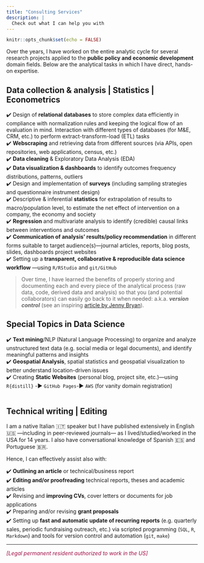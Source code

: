 ```yaml
---
title: "Consulting Services"
description: |
  Check out what I can help you with
---
```


```r
knitr::opts_chunk$set(echo = FALSE)
```

Over the years, I have worked on the entire analytic cycle for several research projects applied to the **public policy and economic development** domain fields. Below are the analytical tasks in which I have direct, hands-on expertise. 

## Data collection & analysis \| Statistics \| Econometrics

✔️ Design of **relational databases** to store complex data efficiently in compliance with normalization rules and keeping the logical flow of an evaluation in mind. Interaction with different types of databases (for M&E, CRM, etc.) to perform extract-transform-load (ETL) tasks\
<!--	 
		+ Databases using R https://db.rstudio.com/
		+ Learn packages such as: {dplyr, DBI, odbc, keyring, pool}
-->
✔️ **Webscraping** and retrieving data from different sources (via APIs, open repositories, web applications, census, etc.)\
✔️ **Data cleaning** & Exploratory Data Analysis (EDA)\
<!--	 
		+ Learn the 20 most important functions for data wrangling
		+ Learn the 3 special data types (that 90% of data scientists struggle with)
		+ Create functions and iterate (using the purrr library)
		+ Learn packages such as: {DataExplorer, skimr, correlationfunnel, janitor}
-->
✔️ **Data visualization & dashboards** to identify outcomes frequency distributions, patterns, outliers\
<!--	 
		+ Master ggplot2 (visualize data like a pro)
		+ plotly
		+ Flexdashboard
		+ [Shiny Apps]
-->
✔️ Design and implementation of **surveys** (including sampling strategies and questionnaire instrument design)\
<!--	    
		+ Detect customer segments (using K-means)
		+ Predict prices for new products (using Machine Learning)
-->
✔️ Descriptive & inferential **statistics** for extrapolation of results to macro/population level, to estimate the net effect of intervention on a company, the economy and society\
✔️ **Regression** and multivariate analysis to identify (credible) causal links between interventions and outcomes\
✔️ **Communication of analysis' results/policy recommendation** in different forms suitable to target audience(s)---journal articles, reports, blog posts, slides, dashboards project websites\
<!--	 
		+ Learn packages such as: {RMArkdown, Shiny, Plumber APIs}
-->
✔️ Setting up a **transparent, collaborative & reproducible data science workflow** ---using `R/RStudio` and `git/GitHub`

> Over time, I have learned the benefits of properly storing and documenting each and every piece of the analytical process (raw data, code, derived data and analysis) so that you (and potential collaborators) can easily go back to it when needed: a.k.a. ***version control*** (see an inspiring [article by Jenny Bryan](https://www.researchgate.net/publication/344990307_Excuse_me_do_you_have_a_moment_to_talk_about_version_control/fulltext/5f9fb3b5299bf1b53e59cad5/Excuse-me-do-you-have-a-moment-to-talk-about-version-control.pdf?_sg%5B0%5D=a1lfXtxrZ7BRfcB5gDFXpYUHYDRpZ7fe7vqfIr1p18_cRUlIRVLQWaF_hGh4a8GKKoBGESpz4VuK63FxqQH1hw.c7hLP-njJDk2obi2Ij69MDNL7mKxKNMUMUacM-qYO8DOul_1ojUD4DYlmH3KmmjAtx1TizFf34LzDl3kJ17sCg&_sg%5B1%5D=GhJcqrYp-gtN3fgnCxfxGj2fE2d4UlYvHPsJphhY27zyarq5LKCIsQNAAkTLG1IX0Nttlb-UERMBzCRq16CpOo8BgwLRE2a0qnhdU2G-D2DW.c7hLP-njJDk2obi2Ij69MDNL7mKxKNMUMUacM-qYO8DOul_1ojUD4DYlmH3KmmjAtx1TizFf34LzDl3kJ17sCg&_iepl=)).

<!-- <br><br> -->

<!--  ![](images/analytics_ss.png)  <br><br> -->


## Special Topics in Data Science

✔️ **Text mining**/NLP (Natural Language Processing) to organize and analyze unstructured text data (e.g. social media or legal documents), and identify meaningful patterns and insights\
✔️ **Geospatial Analysis**, spatial statistics and geospatial visualization to better understand   location-driven issues\
<!--	 
		+ Geocoding packages: {ggmap, osmdata,tmaptools, tidygeocoder, sf, sp}
		+ Geospatial Viz packages: {mapview, tigris, ggmap, osmplotr, tmap, cartography} 
			+ Interactive (JavaScript): {leaflet, plotly}

-->
✔️ Creating **Static Websites** (personal blog, project site, etc.)---using `R{distill}` -▶️ `GitHub Pages`-▶️ `AWS` (for vanity domain registration)\ 
<!-- ✔️ **Time Series Analysis** and **Forecasting** and **Anomaly Detection**: -->
<!-- 	+ Time Series Data Wrangling: timetk -->
<!-- 	+ Time Series Visualization: timetk -->
<!-- 	+ Feature Engineering: timetk -->
<!-- 	+ Convert between classes: timetk & tsbox -->
<!-- 	+ Generating Future Series: timetk -->
<!-- 	+ Prophet, ARIMA, Boost, ML: modeltime -->
<!-- 	+ Ensembles: modeltime.ensemble -->
<!-- 	+ Resampling & Backtesting: modeltime.resample -->
<!-- 	+ Deep Learning: modeltime.gluonts -->
<!-- 	+ H2O AutoML: modeltime.h2o -->
<!-- 	+ Identify anomalies: anomalize, timetk -->
<br><br>

## Technical writing \| Editing

I am a native Italian 🇮🇹 speaker but I have published extensively in English 🇺🇸 ---including in peer-reviewed journals--- as I lived/studied/worked in the USA for 14 years. I also have conversational knowledge of Spanish 🇪🇸 and Portuguese 🇧🇷.

Hence, I can effectively assist also with:

✔️ **Outlining an article** or technical/business report\
✔️ **Editing and/or proofreading** technical reports, theses and academic articles\
✔️ Revising and **improving CVs**, cover letters or documents for job applications\
✔️ Preparing and/or revising **grant proposals**\
✔️ Setting up **fast and automatic update of recurring reports** (e.g. quarterly sales, periodic fundraising outreach, etc.) via scripted programming (`SQL`, `R`, `Markdown`) and tools for version control and automation (`git`, `make`)\
 
<!-- <p style="font-size:10pt">

*[Italian version](https://luisamimmi.org/Consulting_ITA.html)* 

</p> -->
--- 

<p style="color:#a21048;"> _[Legal permanent resident authorized to work in the US]_ </p>
